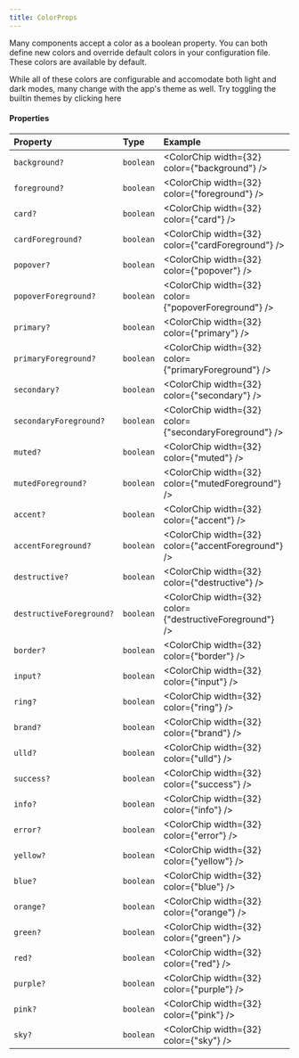 ```yaml
---
title: ColorProps
---
```


Many components accept a color as a boolean property. You can both define new colors and override default colors in your configuration file. These colors are available by default.

<Hint>
  While all of these colors are configurable and accomodate both light and dark modes, many change with the app's theme as well. Try toggling the builtin themes by clicking <ThemeSwitch>here</ThemeSwitch>
</Hint>

#### Properties

| Property                 | Type      | Example |
| :----------------------- | :-------- | :------------------------------- |
| `background?`            | `boolean` | <ColorChip width={32} color={"background"} /> |
| `foreground?`            | `boolean` | <ColorChip width={32} color={"foreground"} /> |
| `card?`                  | `boolean` | <ColorChip width={32} color={"card"} /> |
| `cardForeground?`        | `boolean` | <ColorChip width={32} color={"cardForeground"} /> |
| `popover?`               | `boolean` | <ColorChip width={32} color={"popover"} /> |
| `popoverForeground?`     | `boolean` | <ColorChip width={32} color={"popoverForeground"} /> |
| `primary?`               | `boolean` | <ColorChip width={32} color={"primary"} /> |
| `primaryForeground?`     | `boolean` | <ColorChip width={32} color={"primaryForeground"} /> |
| `secondary?`             | `boolean` | <ColorChip width={32} color={"secondary"} /> |
| `secondaryForeground?`   | `boolean` | <ColorChip width={32} color={"secondaryForeground"} /> |
| `muted?`                 | `boolean` | <ColorChip width={32} color={"muted"} /> |
| `mutedForeground?`       | `boolean` | <ColorChip width={32} color={"mutedForeground"} /> |
| `accent?`                | `boolean` | <ColorChip width={32} color={"accent"} /> |
| `accentForeground?`      | `boolean` | <ColorChip width={32} color={"accentForeground"} /> |
| `destructive?`           | `boolean` | <ColorChip width={32} color={"destructive"} /> |
| `destructiveForeground?` | `boolean` | <ColorChip width={32} color={"destructiveForeground"} /> |
| `border?`                | `boolean` | <ColorChip width={32} color={"border"} /> |
| `input?`                 | `boolean` | <ColorChip width={32} color={"input"} /> |
| `ring?`                  | `boolean` | <ColorChip width={32} color={"ring"} /> |
| `brand?`                 | `boolean` | <ColorChip width={32} color={"brand"} /> |
| `ulld?`                  | `boolean` | <ColorChip width={32} color={"ulld"} /> |
| `success?`               | `boolean` | <ColorChip width={32} color={"success"} /> |
| `info?`                  | `boolean` | <ColorChip width={32} color={"info"} /> |
| `error?`                 | `boolean` | <ColorChip width={32} color={"error"} /> |
| `yellow?`                | `boolean` | <ColorChip width={32} color={"yellow"} /> |
| `blue?`                  | `boolean` | <ColorChip width={32} color={"blue"} /> |
| `orange?`                | `boolean` | <ColorChip width={32} color={"orange"} /> |
| `green?`                 | `boolean` | <ColorChip width={32} color={"green"} /> |
| `red?`                   | `boolean` | <ColorChip width={32} color={"red"} /> |
| `purple?`                | `boolean` | <ColorChip width={32} color={"purple"} /> |
| `pink?`                  | `boolean` | <ColorChip width={32} color={"pink"} /> |
| `sky?`                   | `boolean` | <ColorChip width={32} color={"sky"} /> |
